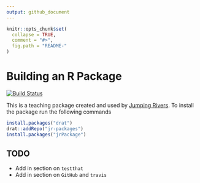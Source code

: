 ```yaml
---
output: github_document
---
```


<!-- README.md is generated from README.Rmd. Please edit that file -->

```r
knitr::opts_chunk$set(
  collapse = TRUE,
  comment = "#>",
  fig.path = "README-"
)
```

# Building an R Package
[![Build Status](https://api.travis-ci.org/jr-packages/jrPackage.png?branch=master)](https://travis-ci.org/jr-packages/jrPackage)

This is a teaching package created and used by [Jumping Rivers](https://www.jumpingrivers.com). To install the package run the following commands

```r
install.packages("drat")
drat::addRepo("jr-packages")
install.packages("jrPackage")
```

## TODO

  * Add in section on `testthat`
  * Add in section on `GitHub` and `travis`